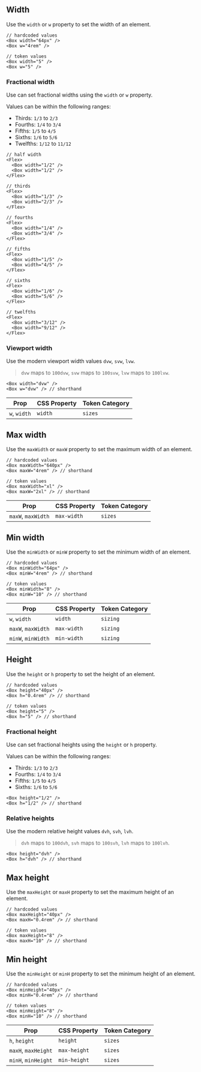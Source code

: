 

<Meta title="Guides/Styling/Style Props/Sizing" />

<DocsHeader title="Sizing" />

## Width

Use the `width` or `w` property to set the width of an element.

```tsx
// hardcoded values
<Box width="64px" />
<Box w="4rem" />

// token values
<Box width="5" />
<Box w="5" />
```

### Fractional width

Use can set fractional widths using the `width` or `w` property.

Values can be within the following ranges:

- Thirds: `1/3` to `2/3`
- Fourths: `1/4` to `3/4`
- Fifths: `1/5` to `4/5`
- Sixths: `1/6` to `5/6`
- Twelfths: `1/12` to `11/12`

```tsx
// half width
<Flex>
  <Box width="1/2" />
  <Box width="1/2" />
</Flex>

// thirds
<Flex>
  <Box width="1/3" />
  <Box width="2/3" />
</Flex>

// fourths
<Flex>
  <Box width="1/4" />
  <Box width="3/4" />
</Flex>

// fifths
<Flex>
  <Box width="1/5" />
  <Box width="4/5" />
</Flex>

// sixths
<Flex>
  <Box width="1/6" />
  <Box width="5/6" />
</Flex>

// twelfths
<Flex>
  <Box width="3/12" />
  <Box width="9/12" />
</Flex>
```

### Viewport width

Use the modern viewport width values `dvw`, `svw`, `lvw`.

> `dvw` maps to `100dvw`, `svw` maps to `100svw`, `lvw` maps to `100lvw`.

```tsx
<Box width="dvw" />
<Box w="dvw" /> // shorthand
```

| Prop         | CSS Property | Token Category |
| ------------ | ------------ | -------------- |
| `w`, `width` | `width`      | `sizes`        |

## Max width

Use the `maxWidth` or `maxW` property to set the maximum width of an element.

```tsx
// hardcoded values
<Box maxWidth="640px" />
<Box maxW="4rem" /> // shorthand

// token values
<Box maxWidth="xl" />
<Box maxW="2xl" /> // shorthand
```

| Prop               | CSS Property | Token Category |
| ------------------ | ------------ | -------------- |
| `maxW`, `maxWidth` | `max-width`  | `sizes`        |

## Min width

Use the `minWidth` or `minW` property to set the minimum width of an element.

```tsx
// hardcoded values
<Box minWidth="64px" />
<Box minW="4rem" /> // shorthand

// token values
<Box minWidth="8" />
<Box minW="10" /> // shorthand
```

| Prop               | CSS Property | Token Category |
| ------------------ | ------------ | -------------- |
| `w`, `width`       | `width`      | `sizing`       |
| `maxW`, `maxWidth` | `max-width`  | `sizing`       |
| `minW`, `minWidth` | `min-width`  | `sizing`       |

## Height

Use the `height` or `h` property to set the height of an element.

```tsx
// hardcoded values
<Box height="40px" />
<Box h="0.4rem" /> // shorthand

// token values
<Box height="5" />
<Box h="5" /> // shorthand
```

### Fractional height

Use can set fractional heights using the `height` or `h` property.

Values can be within the following ranges:

- Thirds: `1/3` to `2/3`
- Fourths: `1/4` to `3/4`
- Fifths: `1/5` to `4/5`
- Sixths: `1/6` to `5/6`

```tsx
<Box height="1/2" />
<Box h="1/2" /> // shorthand
```

### Relative heights

Use the modern relative height values `dvh`, `svh`, `lvh`.

> `dvh` maps to `100dvh`, `svh` maps to `100svh`, `lvh` maps to `100lvh`.

```tsx
<Box height="dvh" />
<Box h="dvh" /> // shorthand
```

## Max height

Use the `maxHeight` or `maxH` property to set the maximum height of an element.

```tsx
// hardcoded values
<Box maxHeight="40px" />
<Box maxH="0.4rem" /> // shorthand

// token values
<Box maxHeight="8" />
<Box maxH="10" /> // shorthand
```

## Min height

Use the `minHeight` or `minH` property to set the minimum height of an element.

```tsx
// hardcoded values
<Box minHeight="40px" />
<Box minH="0.4rem" /> // shorthand

// token values
<Box minHeight="8" />
<Box minH="10" /> // shorthand
```

| Prop                | CSS Property | Token Category |
| ------------------- | ------------ | -------------- |
| `h`, `height`       | `height`     | `sizes`        |
| `maxH`, `maxHeight` | `max-height` | `sizes`        |
| `minH`, `minHeight` | `min-height` | `sizes`        |
